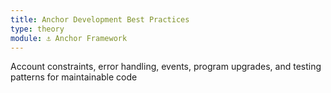 ```yaml
---
title: Anchor Development Best Practices
type: theory
module: ⚓ Anchor Framework
---
```


Account constraints, error handling, events, program upgrades, and testing patterns for maintainable code
